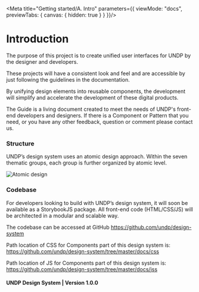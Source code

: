 
<!---
* Documentation for Design System Introduction
*
* This document has CSS and HTML instead markdown,
* CSS is to override this page styling
* HTML as we have strucuture it in a different way
* Markdown does not work inside <div>
-->

<Meta
	title="Getting started/A. Intro"
	parameters={{
    viewMode: "docs",
    previewTabs: {
      canvas: { hidden: true }
    }
  }}/>

# Introduction

The purpose of this project is to create unified user interfaces for UNDP by the designer and developers.

These projects will have a consistent look and feel and are accessible by just following the guidelines in the documentation.

By unifying design elements into reusable components, the development will simplify and accelerate the development of these digital products.

The Guide is a living document created to meet the needs of UNDP's front-end developers and designers. If there is a Component or Pattern that you need, or you have any other feedback, question or comment please contact us.

### Structure

UNDP’s design system uses an atomic design approach. Within the seven thematic groups, each group is further organized by atomic level.

![Atomic design](images/atomic.png)

### Codebase

For developers looking to build with UNDP’s design system, it will soon be available as a StorybookJS package. All front-end code (HTML/CSS/JS) will be architected in a modular and scalable way.

The codebase can be accessed at GitHub https://github.com/undp/design-system

Path location of CSS for Components part of this design system is: https://github.com/undp/design-system/tree/master/docs/css

Path location of JS for Components part of this design system is: https://github.com/undp/design-system/tree/master/docs/jss

#### UNDP Design System  |  Version 1.0.0
